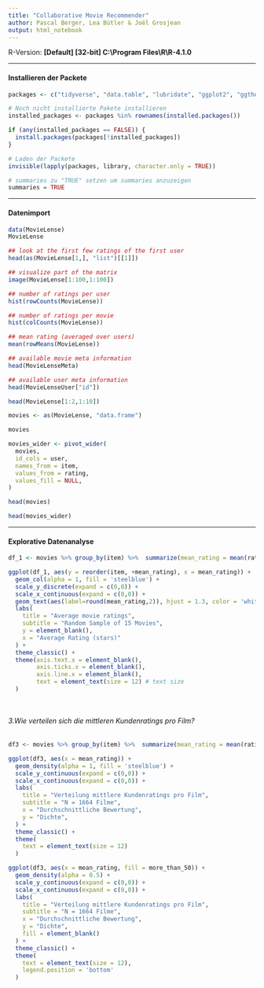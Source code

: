 ```yaml
---
title: "Collaborative Movie Recommender"
author: Pascal Berger, Lea Bütler & Joël Grosjean
output: html_notebook
---
```

R-Version: **[Default] [32-bit] C:\\Program Files\\R\\R-4.1.0**

*** 
#### Installieren der Packete

```r
packages <- c("tidyverse", "data.table", "lubridate", "ggplot2", "ggthemes", "recommenderlab")

# Noch nicht installierte Pakete installieren
installed_packages <- packages %in% rownames(installed.packages())

if (any(installed_packages == FALSE)) {
  install.packages(packages[!installed_packages])
}

# Laden der Packete
invisible(lapply(packages, library, character.only = TRUE))

# summaries zu "TRUE" setzen um summaries anzuzeigen
summaries = TRUE
```

***
#### Datenimport

```r
data(MovieLense)
MovieLense
```


```r
## look at the first few ratings of the first user
head(as(MovieLense[1,], "list")[[1]])

## visualize part of the matrix
image(MovieLense[1:100,1:100])

## number of ratings per user
hist(rowCounts(MovieLense))

## number of ratings per movie
hist(colCounts(MovieLense))

## mean rating (averaged over users)
mean(rowMeans(MovieLense))

## available movie meta information
head(MovieLenseMeta)

## available user meta information
head(MovieLenseUser["id"])

```

```r
head(MovieLense[1:2,1:10])
```

```r
movies <- as(MovieLense, "data.frame")
```

```r
movies
```


```r
movies_wider <- pivot_wider(
  movies,
  id_cols = user,
  names_from = item,
  values_from = rating,
  values_fill = NULL,
)
```

```r
head(movies)
```

```r
head(movies_wider)
```

***
#### Explorative Datenanalyse

```r
df_1 <- movies %>% group_by(item) %>%  summarize(mean_rating = mean(rating)) %>% sample_n(15) %>% arrange(desc(mean_rating))

ggplot(df_1, aes(y = reorder(item, +mean_rating), x = mean_rating)) +
  geom_col(alpha = 1, fill = 'steelblue') +
  scale_y_discrete(expand = c(0,0)) +
  scale_x_continuous(expand = c(0,0)) +
  geom_text(aes(label=round(mean_rating,2)), hjust = 1.3, color = 'white') +
  labs(
    title = "Average movie ratings",
    subtitle = "Random Sample of 15 Movies",
    y = element_blank(),
    x = "Average Rating (stars)"
  ) +
  theme_classic() +
  theme(axis.text.x = element_blank(),
        axis.ticks.x = element_blank(),
        axis.line.x = element_blank(),
        text = element_text(size = 12) # text size
  )

        
```

###### 3.Wie verteilen sich die mittleren Kundenratings pro Film?
```r
df3 <- movies %>% group_by(item) %>%  summarize(mean_rating = mean(rating), ratings = n()) %>% mutate(more_than_50 = ifelse(ratings >= 50, 'b) mehr als 50 Bewertungen', 'a) weniger als 50 Bewertugen'))

ggplot(df3, aes(x = mean_rating)) +
  geom_density(alpha = 1, fill = 'steelblue') +
  scale_y_continuous(expand = c(0,0)) +
  scale_x_continuous(expand = c(0,0)) +
  labs(
    title = "Verteilung mittlere Kundenratings pro Film",
    subtitle = "N = 1664 Filme",
    x = "Durchschnittliche Bewertung", 
    y = "Dichte",
  ) +
  theme_classic() +
  theme(
    text = element_text(size = 12)
  )
```
```r
ggplot(df3, aes(x = mean_rating, fill = more_than_50)) +
  geom_density(alpha = 0.5) +
  scale_y_continuous(expand = c(0,0)) +
  scale_x_continuous(expand = c(0,0)) +
  labs(
    title = "Verteilung mittlere Kundenratings pro Film",
    subtitle = "N = 1664 Filme",
    x = "Durchschnittliche Bewertung", 
    y = "Dichte",
    fill = element_blank()
  ) +
  theme_classic() +
  theme(
    text = element_text(size = 12),
    legend.position = 'bottom'
  )
```

